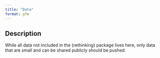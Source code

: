 ```yaml
---
title: "Data"
format: gfm
---
```


## Description

While all data not included in the {rethinking} package lives here, only data that are small and can be shared publicly should be pushed.
